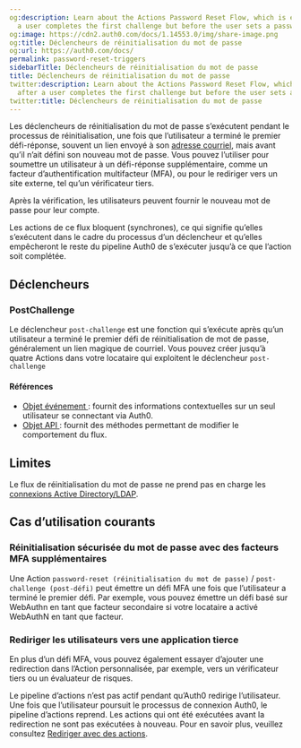 ```yaml
---
og:description: Learn about the Actions Password Reset Flow, which is executed after
  a user completes the first challenge but before the user sets a password.
og:image: https://cdn2.auth0.com/docs/1.14553.0/img/share-image.png
og:title: Déclencheurs de réinitialisation du mot de passe
og:url: https://auth0.com/docs/
permalink: password-reset-triggers
sidebarTitle: Déclencheurs de réinitialisation du mot de passe
title: Déclencheurs de réinitialisation du mot de passe
twitter:description: Learn about the Actions Password Reset Flow, which is executed
  after a user completes the first challenge but before the user sets a password.
twitter:title: Déclencheurs de réinitialisation du mot de passe
---
```


Les déclencheurs de réinitialisation du mot de passe s’exécutent pendant le processus de réinitialisation, une fois que l’utilisateur a terminé le premier défi-réponse, souvent un lien envoyé à son [adresse courriel](/mfa/ropg-mfa/enroll-and-challenge-email-authenticators), mais avant qu’il n’ait défini son nouveau mot de passe. Vous pouvez l’utiliser pour soumettre un utilisateur à un défi-réponse supplémentaire, comme un facteur d’authentification multifacteur (MFA), ou pour le rediriger vers un site externe, tel qu’un vérificateur tiers.

Après la vérification, les utilisateurs peuvent fournir le nouveau mot de passe pour leur compte.

Les actions de ce flux bloquent (synchrones), ce qui signifie qu’elles s’exécutent dans le cadre du processus d’un déclencheur et qu’elles empêcheront le reste du pipeline Auth0 de s’exécuter jusqu’à ce que l’action soit complétée.



## Déclencheurs

### PostChallenge

Le déclencheur `post-challenge` est une fonction qui s’exécute après qu’un utilisateur a terminé le premier défi de réinitialisation de mot de passe, généralement un lien magique de courriel. Vous pouvez créer jusqu’à quatre Actions dans votre locataire qui exploitent le déclencheur `post-challenge`

#### Références

* [Objet événement ](/post-challenge-event-object): fournit des informations contextuelles sur un seul utilisateur se connectant via Auth0.
* [Objet API ](/post-challenge-api-object): fournit des méthodes permettant de modifier le comportement du flux.

## Limites

Le flux de réinitialisation du mot de passe ne prend pas en charge les [connexions Active Directory/LDAP](/active-directory-ldap).

## Cas d’utilisation courants

### Réinitialisation sécurisée du mot de passe avec des facteurs MFA supplémentaires

Une Action `password-reset (réinitialisation du mot de passe)` / `post-challenge (post-défi)` peut émettre un défi MFA une fois que l’utilisateur a terminé le premier défi. Par exemple, vous pouvez émettre un défi basé sur WebAuthn en tant que facteur secondaire si votre locataire a activé WebAuthN en tant que facteur.



### Rediriger les utilisateurs vers une application tierce

En plus d’un défi MFA, vous pouvez également essayer d’ajouter une redirection dans l’Action personnalisée, par exemple, vers un vérificateur tiers ou un évaluateur de risques.



Le pipeline d’actions n’est pas actif pendant qu’Auth0 redirige l’utilisateur. Une fois que l’utilisateur poursuit le processus de connexion Auth0, le pipeline d’actions reprend. Les actions qui ont été exécutées avant la redirection ne sont pas exécutées à nouveau. Pour en savoir plus, veuillez consultez [Rediriger avec des actions](/signup-and-login-triggers/login-trigger/redirect-with-actions).